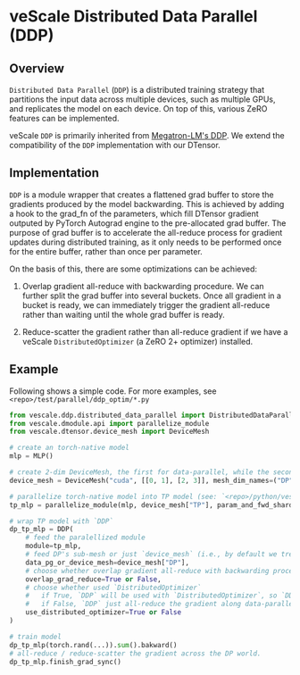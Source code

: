 # veScale Distributed Data Parallel (DDP)

## Overview

`Distributed Data Parallel` (`DDP`) is a distributed training strategy that partitions the input data across multiple devices, such as multiple GPUs, and replicates the model on each device. On top of this, various ZeRO features can be implemented.

veScale `DDP` is primarily inherited from [Megatron-LM's DDP](https://github.com/NVIDIA/Megatron-LM/blob/main/megatron/core/distributed/distributed_data_parallel.py). We extend the compatibility of the `DDP` implementation with our DTensor.

## Implementation

`DDP` is a module wrapper that creates a flattened grad buffer to store the gradients produced by the model backwarding. This is achieved by adding a hook to the grad_fn of the parameters, which fill DTensor gradient outputed by PyTorch Autograd engine to the pre-allocated grad buffer. The purpose of grad buffer is to accelerate the all-reduce process for gradient updates during distributed training, as it only needs to be performed once for the entire buffer, rather than once per parameter.

On the basis of this, there are some optimizations can be achieved:

1. Overlap gradient all-reduce with backwarding procedure. We can further split the grad buffer into several buckets. Once all gradient in a bucket is ready, we can immediately trigger the gradient all-reduce rather than waiting until the whole grad buffer is ready.

2. Reduce-scatter the gradient rather than all-reduce gradient if we have a veScale `DistributedOptimizer` (a ZeRO 2+ optimizer) installed.

## Example

Following shows a simple code. For more examples, see `<repo>/test/parallel/ddp_optim/*.py`

```python
from vescale.ddp.distributed_data_parallel import DistributedDataParallel as DDP
from vescale.dmodule.api import parallelize_module
from vescale.dtensor.device_mesh import DeviceMesh

# create an torch-native model
mlp = MLP()

# create 2-dim DeviceMesh, the first for data-parallel, while the second for tensor-parallel.
device_mesh = DeviceMesh("cuda", [[0, 1], [2, 3]], mesh_dim_names=("DP", "TP"))

# parallelize torch-native model into TP model (see: `<repo>/python/vescale/dmodule/README.md`)
tp_mlp = parallelize_module(mlp, device_mesh["TP"], param_and_fwd_sharding_plan)

# wrap TP model with `DDP`
dp_tp_mlp = DDP(
    # feed the paralellized module
    module=tp_mlp,
    # feed DP's sub-mesh or just `device_mesh` (i.e., by default we treat the first dim of devicemesh as data-parallelism).
    data_pg_or_device_mesh=device_mesh["DP"], 
    # choose whether overlap gradient all-reduce with backwarding procedure for speeding up
    overlap_grad_reduce=True or False,
    # choose whether used `DistributedOptimizer`
    #   if True, `DDP` will be used with `DistributedOptimizer`, so `DDP` reduce-scatter the gradient along data-parallel ranks.
    #   if False, `DDP` just all-reduce the gradient along data-parallel ranks.
    use_distributed_optimizer=True or False
)

# train model
dp_tp_mlp(torch.rand(...)).sum().bakward()
# all-reduce / reduce-scatter the gradient across the DP world.
dp_tp_mlp.finish_grad_sync()
```